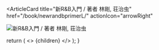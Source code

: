 <ArticleCard
  title="新R&B入門 / 著者 林剛, 荘治虫"
  href="/book/newrandbprimerL/"
  actionIcon="arrowRight"
>

![新R&B入門 / 著者 林剛, 荘治虫](../../images/books/newrandbprimer.jpg) 
</ArticleCard>

  return (
    <>
      {children}
    </>
  );
}